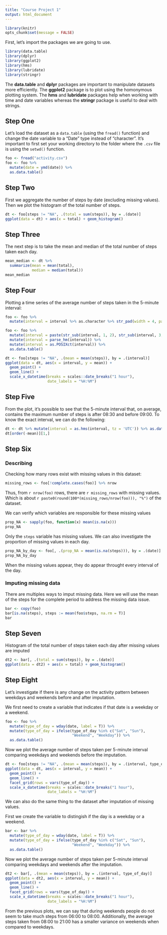 ```yaml
---
title: "Course Project 1"
output: html_document
---
```


```r
library(knitr)
opts_chunk$set(message = FALSE)
```

First, let's import the packages we are going to use. 

```r
library(data.table)
library(dplyr)
library(ggplot2)
library(hms)
library(lubridate)
library(stringr)
```

The **data.table** and **dplyr** packages are important to manipulate datasets 
more efficiently. The **ggplot2** package is to plot using the homonymous plotting
system. The **hms** and **lubridate** packages help when working with time and
date variables whereas the **stringr** package is useful to deal with strings.


## Step One

Let's load the dataset as a `data.table` (using the `fread()` function) and 
change the date variable to a "Date" type instead of "character". It's important
to first set your working directory to the folder where the `.csv` file is using
the `setwd()` function.

```r
foo <- fread("activity.csv")
foo <- foo %>% 
  mutate(date = ymd(date)) %>% 
  as.data.table()
```


## Step Two

First we aggregate the number of steps by date (excluding missing values). 
Then we plot the histogram of the total number of steps.

```r
dt <- foo[steps != "NA", .(total = sum(steps)), by = .(date)]
ggplot(data = dt) + aes(x = total) + geom_histogram()
```


## Step Three

The next step is to take the mean and median of the total number of steps taken
each day. 

```r
mean_median <- dt %>% 
  summarize(mean = mean(total),
            median = median(total))
mean_median
```


## Step Four

Plotting a time series of the average number of steps taken in the 5-minute
interval:

```r

foo <- foo %>% 
  mutate(interval = interval %>% as.character %>% str_pad(width = 4, pad = "0"))

foo <- foo %>% 
  mutate(interval = paste(str_sub(interval, 1, 2), str_sub(interval, 3, 4), sep = ":")) %>% 
  mutate(interval = parse_hm(interval)) %>% 
  mutate(interval = as.POSIXct(interval)) %>%
  as.data.table()

dt <- foo[steps != "NA", .(mean = mean(steps)), by = .(interval)]
ggplot(data = dt, aes(x = interval, y = mean)) + 
  geom_point() +
  geom_line() + 
  scale_x_datetime(breaks = scales::date_breaks("1 hour"),
                   date_labels = "%H:%M")
```


## Step Five

From the plot, it's possible to see that the 5-minute interval that, on average,
contains the maximum number of steps is after 08:30 and before 09:00.
To know the exact interval, we can do the following:

```r
dt <- dt %>% mutate(interval = as.hms(interval, tz = 'UTC')) %>% as.data.table()
dt[order(-mean)][1,]
```


## Step Six

### Describing

Checking how many rows exist with missing values in this dataset:
```r
missing_rows <- foo[!complete.cases(foo)] %>% nrow
```

Thus, from `r nrow(foo)` rows, there are `r missing_rows` with missing values. 
Which is about `r paste0(round(100*(missing_rows/nrow(foo))), "%")` of the 
dataset.

We can verify which variables are responsible for these missing values
```r
prop_NA <- sapply(foo, function(x) mean(is.na(x)))
prop_NA
```


Only the `steps` variable has missing values.
We can also investigate the proportion of missing values in each day.

```r
prop_NA_by_day <- foo[, .(prop_NA = mean(is.na(steps))), by = .(date)]
prop_NA_by_day
```

When the missing values appear, they do appear throught every interval of the day.  


### Imputing missing data

There are multiples ways to imput missing data. 
Here we will use the mean of the steps for the complete period to address the missing data issue.

```r
bar <- copy(foo)
bar[is.na(steps), steps := mean(foo$steps, na.rm = T)]
bar
```


## Step Seven 

Histogram of the total number of steps taken each day after missing values are imputed

```r
dt2 <- bar[, .(total = sum(steps)), by = .(date)]
ggplot(data = dt2) + aes(x = total) + geom_histogram()

```


## Step Eight

Let's investigate if there is any change on the activity pattern between 
weekdays and weekends before and after imputation.

We first need to create a variable that indicates if that date is a weekday or a
weekend.

```r
foo <- foo %>% 
  mutate(type_of_day = wday(date, label = T)) %>% 
  mutate(type_of_day = ifelse(type_of_day %in% c("Sat", "Sun"),
                              "Weekend", "Weekday")) %>% 
  as.data.table()
```


Now we plot the average number of steps taken per 5-minute interval comparing
weekdays and weekends before the imputation.

```r
dt <- foo[steps != "NA", .(mean = mean(steps)), by = .(interval, type_of_day)]
ggplot(data = dt, aes(x = interval, y = mean)) + 
  geom_point() +
  geom_line() + 
  facet_grid(rows = vars(type_of_day)) + 
  scale_x_datetime(breaks = scales::date_breaks("1 hour"),
                   date_labels = "%H:%M")
```                 


We can also do the same thing to the dataset after imputation of missing values.

First we create the variable to distingish if the day is a weekday or a weekend.

```r
bar <- bar %>% 
  mutate(type_of_day = wday(date, label = T)) %>% 
  mutate(type_of_day = ifelse(type_of_day %in% c("Sat", "Sun"),
                              "Weekend", "Weekday")) %>% 
  as.data.table()
```


Now we plot the average number of steps taken per 5-minute interval comparing
weekdays and weekends after the imputation.

```r
dt2 <- bar[, .(mean = mean(steps)), by = .(interval, type_of_day)]
ggplot(data = dt2, aes(x = interval, y = mean)) + 
  geom_point() +
  geom_line() + 
  facet_grid(rows = vars(type_of_day)) + 
  scale_x_datetime(breaks = scales::date_breaks("1 hour"),
                   date_labels = "%H:%M")
```                 


From the previous plots, we can say that during weekends people do not seem to 
take much steps from 06:00 to 08:00. Additionally, the average steps taken from 
08:00 to 21:00 has a smaller variance on weekends when compared to weekdays.

    